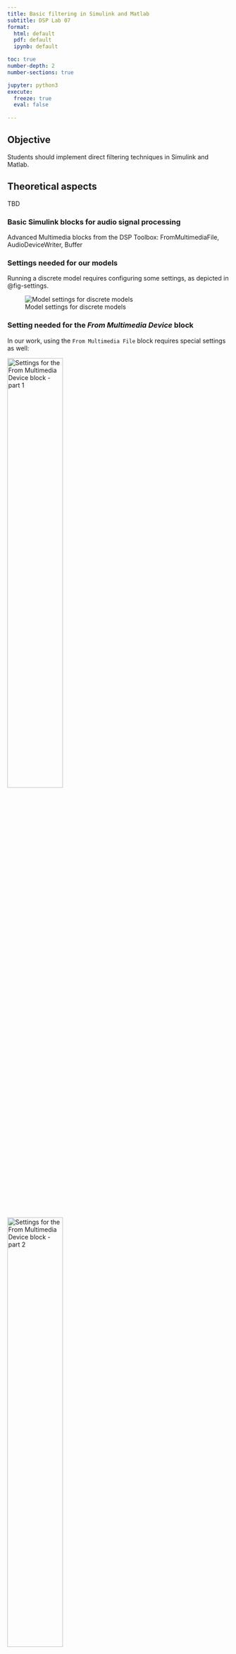 ```yaml
---
title: Basic filtering in Simulink and Matlab
subtitle: DSP Lab 07
format: 
  html: default
  pdf: default
  ipynb: default

toc: true
number-depth: 2
number-sections: true

jupyter: python3
execute:
  freeze: true
  eval: false
    
---
```


## Objective

Students should implement direct filtering techniques in Simulink and Matlab.

## Theoretical aspects

TBD

### Basic Simulink blocks for audio signal processing
    
   Advanced Multimedia blocks from the DSP Toolbox: FromMultimediaFile, AudioDeviceWriter, Buffer

### Settings needed for our models

Running a discrete model requires configuring some settings, as depicted in @fig-settings.

![Model settings for discrete models](img/Settings_Model.png){#fig-settings}

### Setting needed for the *From Multimedia Device* block

In our work, using the `From Multimedia File` block requires special settings as well:
    
![Settings for the *From Multimedia Device* block - part 1](img/L4_Settings_FromMMDevice_1.png){width=50%}
![Settings for the *From Multimedia Device* block - part 2](img/L4_Settings_FromMMDevice_2.png){width=50%}

### Setting needed for the *Buffer* block

The `Buffer` block also needs changing the buffer size to a value like 512 or 1024.

   
## Exercises

1. Implement a Simulink model for the following filter. 
   Use it to filter the file `Kalimba.mp3` (use FromMultimediaFile) and play the resulting output (Buffer + AudioDeviceWriter).
   $$y[n] = \frac{1}{9} \cdot \left( 0.8 y[n-1] + x[n] + 0.8 x[n-1] \right)$$

   Make sure you set the properties of the *From Multimedia File* block as shown above.

   a. Listen to the original sound and the filtered sound. Is there an audible difference?
 
   b. Plot the input and the output signals 
    
   c. Repeat with the following filter: 
   $$y[n] = \frac{1}{9} \cdot \left( -0.8 y[n-1] + x[n] - 0.8 x[n-1] \right)$$

2. Do the same filtering with Matlab code. Load the same audio file with `audioread()` and use a `for` loop to implement the system equation at every time moment `n`.

   a. Listen to the original sound and the filtered sound (`sound()`)
 
   b. Plot the input and the output signals

3. In Simulink, check the linearity of these systems by checking if the linearity equation holds:
    - create multiple copies of the system inside the model (copy/paste)
    - use two randomly generated input vectors `x` and `y` (use one of the *Random* blocks), and some two constants `a` and `b`
    - check that the output of the system when the input is `a*x + b*y` is exactly equal to the weighted sum of the outputs applied separately to `x` and `y`

4. Test time-invariance in a similar way
    - the system will be applied to an input vector `x`, and to  `x` prepended with a variable number of zeros (i.e. time delayed)
    - the outputs shall be checked if they verify the time invariance equation

5. Find an input signal $x[n]$ to show that the system $y[n] = y[n-1] + x[n]$ is unstable. 
Show it by simulating the model and displaying the output.



## Final questions

1. TBD

